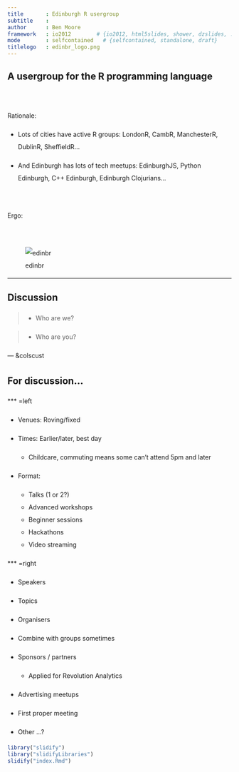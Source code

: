```yaml
---
title       : Edinburgh R usergroup
subtitle    : 
author      : Ben Moore
framework   : io2012        # {io2012, html5slides, shower, dzslides, ...}
mode        : selfcontained   # {selfcontained, standalone, draft}
titlelogo   : edinbr_logo.png
---
```


<!-- Limit image width and height -->
<style type='text/css'>

img {
    max-height: 540px;
    max-width: 964px;
}
body {
  /* margin-top: 40px; */
  line-height: 200%;
}

#solo p {
  text-align:center;
  font-size:xx-large;
  /* font-weight:bolder; */
  margin-top:25%;
  color:#777777;
}

.title-slide {
  background-color: #FEFEFE;
}
</style>

<link href="assets/css/font-awesome.min.css" rel="stylesheet">
<script src="http://ajax.aspnetcdn.com/ajax/jQuery/jquery-1.7.min.js"></script>

<script type='text/javascript'>
$(function() {
    $("p:has(img)").addClass('centered');
});
</script>

## A usergroup for the R programming language

<br />

Rationale: 

* Lots of cities have active R groups: LondonR, CambR, ManchesterR, DublinR, SheffieldR...

* And Edinburgh has lots of tech meetups: EdinburghJS, Python Edinburgh, C++ Edinburgh, Edinburgh Clojurians...

<br />

Ergo:

<br />

![edinbr](img/logo.png)

--- 

## Discussion


> * Who are we?

> * Who are you?

--- &colscust

## For discussion...

*** =left

* Venues: Roving/fixed
  
* Times: Earlier/later, best day
  * Childcare, commuting means some can't attend 5pm and later

* Format:
  * Talks (1 or 2?)
  * Advanced workshops
  * Beginner sessions
  * Hackathons
  * Video streaming

*** =right

* Speakers

* Topics

* Organisers

* Combine with groups sometimes

* Sponsors / partners
  * Applied for Revolution Analytics

* Advertising meetups

* First proper meeting

* Other ...?


```r
library("slidify")
library("slidifyLibraries")
slidify("index.Rmd")
```
